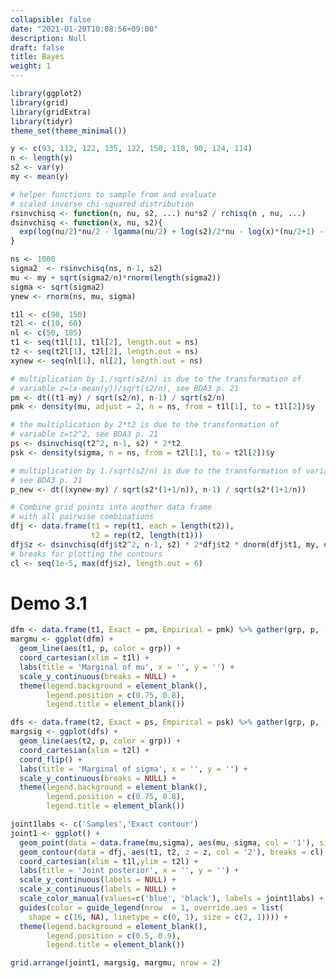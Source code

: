 ```yaml
---
collapsible: false
date: "2021-01-20T10:08:56+09:00"
description: Null
draft: false
title: Bayes
weight: 1
---
```


```r
library(ggplot2)
library(grid)
library(gridExtra)
library(tidyr)
theme_set(theme_minimal())
```

```r
y <- c(93, 112, 122, 135, 122, 150, 118, 90, 124, 114)
n <- length(y)
s2 <- var(y)
my <- mean(y) 
```

```r
# helper functions to sample from and evaluate
# scaled inverse chi-squared distribution
rsinvchisq <- function(n, nu, s2, ...) nu*s2 / rchisq(n , nu, ...)
dsinvchisq <- function(x, nu, s2){
  exp(log(nu/2)*nu/2 - lgamma(nu/2) + log(s2)/2*nu - log(x)*(nu/2+1) - (nu*s2/2)/x)
}

ns <- 1000
sigma2  <- rsinvchisq(ns, n-1, s2)
mu <- my + sqrt(sigma2/n)*rnorm(length(sigma2))
sigma <- sqrt(sigma2)
ynew <- rnorm(ns, mu, sigma)

t1l <- c(90, 150)
t2l <- c(10, 60)
nl <- c(50, 185)
t1 <- seq(t1l[1], t1l[2], length.out = ns)
t2 <- seq(t2l[1], t2l[2], length.out = ns)
xynew <- seq(nl[1], nl[2], length.out = ns)

# multiplication by 1./sqrt(s2/n) is due to the transformation of
# variable z=(x-mean(y))/sqrt(s2/n), see BDA3 p. 21
pm <- dt((t1-my) / sqrt(s2/n), n-1) / sqrt(s2/n)
pmk <- density(mu, adjust = 2, n = ns, from = t1l[1], to = t1l[2])$y

# the multiplication by 2*t2 is due to the transformation of
# variable z=t2^2, see BDA3 p. 21
ps <- dsinvchisq(t2^2, n-1, s2) * 2*t2
psk <- density(sigma, n = ns, from = t2l[1], to = t2l[2])$y

# multiplication by 1./sqrt(s2/n) is due to the transformation of variable
# see BDA3 p. 21
p_new <- dt((xynew-my) / sqrt(s2*(1+1/n)), n-1) / sqrt(s2*(1+1/n))

# Combine grid points into another data frame
# with all pairwise combinations
dfj <- data.frame(t1 = rep(t1, each = length(t2)),
                  t2 = rep(t2, length(t1)))
dfj$z <- dsinvchisq(dfj$t2^2, n-1, s2) * 2*dfj$t2 * dnorm(dfj$t1, my, dfj$t2/sqrt(n))
# breaks for plotting the contours
cl <- seq(1e-5, max(dfj$z), length.out = 6)
```

# Demo 3.1
```r
dfm <- data.frame(t1, Exact = pm, Empirical = pmk) %>% gather(grp, p, -t1)
margmu <- ggplot(dfm) +
  geom_line(aes(t1, p, color = grp)) +
  coord_cartesian(xlim = t1l) +
  labs(title = 'Marginal of mu', x = '', y = '') +
  scale_y_continuous(breaks = NULL) +
  theme(legend.background = element_blank(),
        legend.position = c(0.75, 0.8),
        legend.title = element_blank())

dfs <- data.frame(t2, Exact = ps, Empirical = psk) %>% gather(grp, p, -t2)
margsig <- ggplot(dfs) +
  geom_line(aes(t2, p, color = grp)) +
  coord_cartesian(xlim = t2l) +
  coord_flip() +
  labs(title = 'Marginal of sigma', x = '', y = '') +
  scale_y_continuous(breaks = NULL) +
  theme(legend.background = element_blank(),
        legend.position = c(0.75, 0.8),
        legend.title = element_blank())

joint1labs <- c('Samples','Exact contour')
joint1 <- ggplot() +
  geom_point(data = data.frame(mu,sigma), aes(mu, sigma, col = '1'), size = 0.1) +
  geom_contour(data = dfj, aes(t1, t2, z = z, col = '2'), breaks = cl) +
  coord_cartesian(xlim = t1l,ylim = t2l) +
  labs(title = 'Joint posterior', x = '', y = '') +
  scale_y_continuous(labels = NULL) +
  scale_x_continuous(labels = NULL) +
  scale_color_manual(values=c('blue', 'black'), labels = joint1labs) +
  guides(color = guide_legend(nrow  = 1, override.aes = list(
    shape = c(16, NA), linetype = c(0, 1), size = c(2, 1)))) +
  theme(legend.background = element_blank(),
        legend.position = c(0.5, 0.9),
        legend.title = element_blank())
```

```r
grid.arrange(joint1, margsig, margmu, nrow = 2)
```


